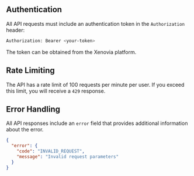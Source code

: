 ## Authentication

All API requests must include an authentication token in the `Authorization` header:

```bash
Authorization: Bearer <your-token>
```

The token can be obtained from the Xenovia platform.

## Rate Limiting

The API has a rate limit of 100 requests per minute per user. If you exceed this limit, you will receive a `429` response.

## Error Handling

All API responses include an `error` field that provides additional information about the error.

```json
{
  "error": {
    "code": "INVALID_REQUEST",
    "message": "Invalid request parameters"
  }
}
```